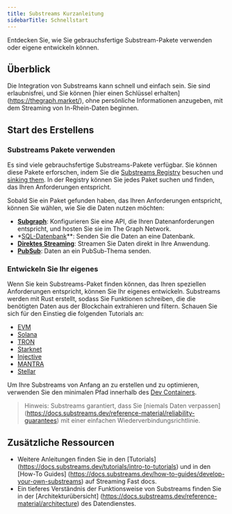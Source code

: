 ```yaml
---
title: Substreams Kurzanleitung
sidebarTitle: Schnellstart
---
```


Entdecken Sie, wie Sie gebrauchsfertige Substream-Pakete verwenden oder eigene entwickeln können.

## Überblick

Die Integration von Substreams kann schnell und einfach sein. Sie sind erlaubnisfrei, und Sie können [hier einen Schlüssel erhalten] (https://thegraph.market/), ohne persönliche Informationen anzugeben, mit dem Streaming von In-Rhein-Daten beginnen.

## Start des Erstellens

### Substreams Pakete verwenden

Es sind viele gebrauchsfertige Substreams-Pakete verfügbar. Sie können diese Pakete erforschen, indem Sie die [Substreams Registry](https://substreams.dev) besuchen und [sinking them](/substreams/developing/sinks/). In der Registry können Sie jedes Paket suchen und finden, das Ihren Anforderungen entspricht.

Sobald Sie ein Paket gefunden haben, das Ihren Anforderungen entspricht, können Sie wählen, wie Sie die Daten nutzen möchten:

- **[Subgraph](/sps/einführung/)**: Konfigurieren Sie eine API, die Ihren Datenanforderungen entspricht, und hosten Sie sie im The Graph Network.
- \*[SQL-Datenbank](https://docs.substreams.dev/how-to-guides/sinks/sql-sink)\*\*: Senden Sie die Daten an eine Datenbank.
- **[Direktes Streaming](https://docs.substreams.dev/how-to-guides/sinks/stream)**: Streamen Sie Daten direkt in Ihre Anwendung.
- **[PubSub](https://docs.substreams.dev/how-to-guides/sinks/pubsub)**: Daten an ein PubSub-Thema senden.

### Entwickeln Sie Ihr eigenes

Wenn Sie kein Substreams-Paket finden können, das Ihren speziellen Anforderungen entspricht, können Sie Ihr eigenes entwickeln. Substreams werden mit Rust erstellt, sodass Sie Funktionen schreiben, die die benötigten Daten aus der Blockchain extrahieren und filtern. Schauen Sie sich für den Einstieg die folgenden Tutorials an:

- [EVM](https://docs.substreams.dev/tutorials/intro-to-tutorials/evm)
- [Solana](https://docs.substreams.dev/tutorials/intro-to-tutorials/on-solana)
- [TRON](https://docs.substreams.dev/tutorials/intro-to-tutorials/tron)
- [Starknet](https://docs.substreams.dev/tutorials/intro-to-tutorials/starknet)
- [Injective](https://docs.substreams.dev/tutorials/intro-to-tutorials/on-cosmos/injective)
- [MANTRA](https://docs.substreams.dev/tutorials/intro-to-tutorials/on-cosmos/mantra)
- [Stellar](https://docs.substreams.dev/tutorials/intro-to-tutorials/stellar)

Um Ihre Substreams von Anfang an zu erstellen und zu optimieren, verwenden Sie den minimalen Pfad innerhalb des [Dev Containers](/substreams/developing/dev-container/).

> Hinweis: Substreams garantiert, dass Sie [niemals Daten verpassen] (https://docs.substreams.dev/reference-material/reliability-guarantees) mit einer einfachen Wiederverbindungsrichtlinie.

## Zusätzliche Ressourcen

- Weitere Anleitungen finden Sie in den [Tutorials] (https://docs.substreams.dev/tutorials/intro-to-tutorials) und in den [How-To Guides] (https://docs.substreams.dev/how-to-guides/develop-your-own-substreams) auf Streaming Fast docs.
- Ein tieferes Verständnis der Funktionsweise von Substreams finden Sie in der [Architekturübersicht] (https://docs.substreams.dev/reference-material/architecture) des Datendienstes.
